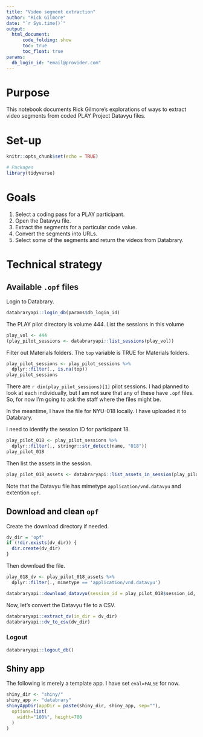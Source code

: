 ```yaml
---
title: "Video segment extraction"
author: "Rick Gilmore"
date: "`r Sys.time()`"
output: 
  html_document:
      code_folding: show
      toc: true
      toc_float: true
params:
  db_login_id: "email@provider.com"
---
```


# Purpose

This notebook documents Rick Gilmore's explorations of ways to extract video segments from coded PLAY Project Datavyu files.

# Set-up

```r
knitr::opts_chunk$set(echo = TRUE)

# Packages
library(tidyverse)
```

# Goals

1. Select a coding pass for a PLAY participant.
1. Open the Datavyu file.
1. Extract the segments for a particular code value.
1. Convert the segments into URLs.
1. Select some of the segments and return the videos from Databrary.

# Technical strategy

## Available `.opf` files

Login to Databrary.

```r
databraryapi::login_db(params$db_login_id)
```

The PLAY pilot directory is volume 444. 
List the sessions in this volume

```r
play_vol <- 444
(play_pilot_sessions <- databraryapi::list_sessions(play_vol))
```

Filter out Materials folders.
The `top` variable is TRUE for Materials folders.

```r
play_pilot_sessions <- play_pilot_sessions %>%
  dplyr::filter(., is.na(top))
play_pilot_sessions
```

There are `r dim(play_pilot_sessions)[1]` pilot sessions.
I had planned to look at each individually, but I am not sure that any of these have `.opf` files.
So, for now I'm going to ask the staff where the files might be.

In the meantime, I have the file for NYU-018 locally.
I have uploaded it to Databrary.

I need to identify the session ID for participant 18.

```r
play_pilot_018 <- play_pilot_sessions %>%
  dplyr::filter(., stringr::str_detect(name, "018"))
play_pilot_018
```

Then list the assets in the session.

```r
play_pilot_018_assets <- databraryapi::list_assets_in_session(play_pilot_018$session_id)
```

Note that the Datavyu file has mimetype `application/vnd.datavyu` and extention `opf`.

## Download and clean `opf`

Create the download directory if needed.

```r
dv_dir = 'opf'
if (!dir.exists(dv_dir)) {
  dir.create(dv_dir)
}
```

Then download the file.

```r
play_018_dv <- play_pilot_018_assets %>%
  dplyr::filter(., mimetype == 'application/vnd.datavyu')
```


```r
databraryapi::download_datavyu(session_id = play_pilot_018$session_id, asset_id = play_018_dv$asset_id, out_dir = dv_dir)
```

Now, let's convert the Datavyu file to a CSV.

```r
databraryapi::extract_dv(in_dir = dv_dir)
databraryapi::dv_to_csv(dv_dir)
```

### Logout

```r
databraryapi::logout_db()
```

## Shiny app

The following is merely a template app.
I have set `eval=FALSE` for now.

```r
shiny_dir <- "shiny/"
shiny_app <- "databrary"
shinyAppDir(appDir = paste(shiny_dir, shiny_app, sep=""),
  options=list(
    width="100%", height=700
  )
)
```

